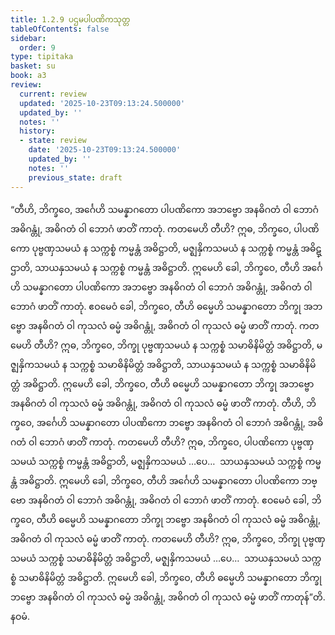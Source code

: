 ```yaml
---
title: 1.2.9 ပဌမပါပဏိကသုတ္တ
tableOfContents: false
sidebar:
  order: 9
type: tipitaka
basket: su
book: a3
review:
  current: review
  updated: '2025-10-23T09:13:24.500000'
  updated_by: ''
  notes: ''
  history:
  - state: review
    date: '2025-10-23T09:13:24.500000'
    updated_by: ''
    notes: ''
    previous_state: draft
---
```



<ReviewStatus review={frontmatter.review} showDetails={true} />

<HypothesisAnnotation frontmatter={frontmatter} />

<DynamicBreadcrumb />

<Division number="19" book="a3" e="ch" v="15" p="113">

<Paragraph number="78" book="a3">
“တီဟိ, ဘိက္ခဝေ, အင်္ဂေဟိ သမန္နာဂတော ပါပဏိကော အဘဗ္ဗော အနဓိဂတံ ဝါ ဘောဂံ အဓိဂန္တုံ, အဓိဂတံ ဝါ ဘောဂံ ဖာတိံ ကာတုံ. ကတမေဟိ တီဟိ? ဣဓ, ဘိက္ခဝေ, ပါပဏိကော ပုဗ္ဗဏှသမယံ န သက္ကစ္စံ ကမ္မန္တံ အဓိဋ္ဌာတိ, မဇ္ဈနှိကသမယံ န သက္ကစ္စံ ကမ္မန္တံ အဓိဋ္ဌာတိ, သာယနှသမယံ န သက္ကစ္စံ ကမ္မန္တံ အဓိဋ္ဌာတိ. ဣမေဟိ ခေါ, ဘိက္ခဝေ, တီဟိ အင်္ဂေဟိ သမန္နာဂတော ပါပဏိကော အဘဗ္ဗော အနဓိဂတံ ဝါ ဘောဂံ အဓိဂန္တုံ, အဓိဂတံ ဝါ ဘောဂံ ဖာတိံ ကာတုံ.
</Paragraph>

<Paragraph number="79" book="a3">
ဧဝမေဝံ ခေါ, ဘိက္ခဝေ, တီဟိ ဓမ္မေဟိ သမန္နာဂတော ဘိက္ခု အဘဗ္ဗော အနဓိဂတံ ဝါ ကုသလံ ဓမ္မံ အဓိဂန္တုံ, အဓိဂတံ ဝါ ကုသလံ ဓမ္မံ ဖာတိံ ကာတုံ. ကတမေဟိ တီဟိ? ဣဓ, ဘိက္ခဝေ, ဘိက္ခု ပုဗ္ဗဏှသမယံ န သက္ကစ္စံ သမာဓိနိမိတ္တံ အဓိဋ္ဌာတိ, မဇ္ဈနှိကသမယံ န သက္ကစ္စံ သမာဓိနိမိတ္တံ အဓိဋ္ဌာတိ, သာယနှသမယံ န သက္ကစ္စံ သမာဓိနိမိတ္တံ အဓိဋ္ဌာတိ. ဣမေဟိ ခေါ, ဘိက္ခဝေ, တီဟိ ဓမ္မေဟိ သမန္နာဂတော ဘိက္ခု အဘဗ္ဗော အနဓိဂတံ ဝါ ကုသလံ ဓမ္မံ အဓိဂန္တုံ, အဓိဂတံ ဝါ ကုသလံ ဓမ္မံ ဖာတိံ ကာတုံ.
</Paragraph>

<Paragraph number="80" book="a3">
တီဟိ, ဘိက္ခဝေ, အင်္ဂေဟိ သမန္နာဂတော ပါပဏိကော ဘဗ္ဗော အနဓိဂတံ ဝါ ဘောဂံ အဓိဂန္တုံ, အဓိဂတံ ဝါ ဘောဂံ ဖာတိံ ကာတုံ. ကတမေဟိ တီဟိ? ဣဓ, ဘိက္ခဝေ, ပါပဏိကော ပုဗ္ဗဏှသမယံ သက္ကစ္စံ ကမ္မန္တံ အဓိဋ္ဌာတိ, မဇ္ဈနှိကသမယံ …ပေ…  သာယနှသမယံ သက္ကစ္စံ ကမ္မန္တံ အဓိဋ္ဌာတိ. ဣမေဟိ ခေါ, ဘိက္ခဝေ, တီဟိ အင်္ဂေဟိ သမန္နာဂတော ပါပဏိကော ဘဗ္ဗော အနဓိဂတံ ဝါ ဘောဂံ အဓိဂန္တုံ, အဓိဂတံ ဝါ ဘောဂံ ဖာတိံ ကာတုံ.
</Paragraph>

<Paragraph number="81" book="a3">
ဧဝမေဝံ ခေါ, ဘိက္ခဝေ, တီဟိ ဓမ္မေဟိ သမန္နာဂတော ဘိက္ခု ဘဗ္ဗော အနဓိဂတံ ဝါ ကုသလံ ဓမ္မံ အဓိဂန္တုံ, အဓိဂတံ ဝါ ကုသလံ ဓမ္မံ ဖာတိံ ကာတုံ. ကတမေဟိ တီဟိ? ဣဓ, ဘိက္ခဝေ, ဘိက္ခု ပုဗ္ဗဏှသမယံ သက္ကစ္စံ သမာဓိနိမိတ္တံ အဓိဋ္ဌာတိ, မဇ္ဈနှိကသမယံ …ပေ…  သာယနှသမယံ သက္ကစ္စံ သမာဓိနိမိတ္တံ အဓိဋ္ဌာတိ. ဣမေဟိ ခေါ, ဘိက္ခဝေ, တီဟိ ဓမ္မေဟိ သမန္နာဂတော ဘိက္ခု ဘဗ္ဗော အနဓိဂတံ ဝါ ကုသလံ ဓမ္မံ အဓိဂန္တုံ, အဓိဂတံ ဝါ ကုသလံ ဓမ္မံ ဖာတိံ ကာတုန်”တိ.

</Paragraph>
</Division>

<Paragraph number="82" type="center" book="a3">
နဝမံ.
</Paragraph>